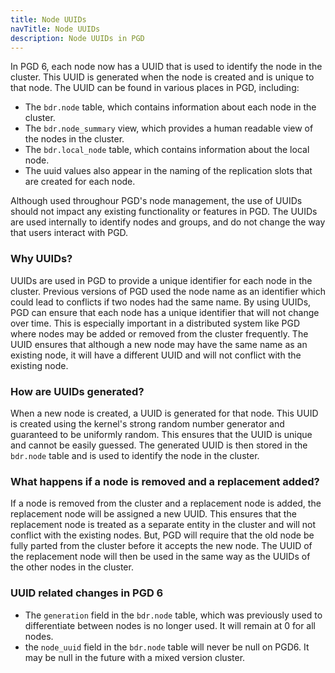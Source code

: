 ```yaml
---
title: Node UUIDs
navTitle: Node UUIDs
description: Node UUIDs in PGD
---
```


In PGD 6, each node now has a UUID that is used to identify the node in the cluster. This UUID is generated when the node is created and is unique to that node. The UUID can be found in various places in PGD, including:

* The `bdr.node` table, which contains information about each node in the cluster.
* The `bdr.node_summary` view, which provides a human readable view of the nodes in the cluster.
* The `bdr.local_node` table, which contains information about the local node.
* The uuid values also appear in the naming of the replication slots that are created for each node.

Although used throughour PGD's node management, the use of UUIDs should not impact any existing functionality or features in PGD. The UUIDs are used internally to identify nodes and groups, and do not change the way that users interact with PGD.

### Why UUIDs?

UUIDs are used in PGD to provide a unique identifier for each node in the cluster. Previous versions of PGD used the node name as an identifier which could lead to conflicts if two nodes had the same name. By using UUIDs, PGD can ensure that each node has a unique identifier that will not change over time. This is especially important in a distributed system like PGD where nodes may be added or removed from the cluster frequently. The UUID ensures that although a new node may have the same name as an existing node, it will have a different UUID and will not conflict with the existing node.

### How are UUIDs generated?

When a new node is created, a UUID is generated for that node. This UUID is created using the kernel's strong random number generator and guaranteed to be uniformly random. This ensures that the UUID is unique and cannot be easily guessed. The generated UUID is then stored in the `bdr.node` table and is used to identify the node in the cluster.

### What happens if a node is removed and a replacement added?

If a node is removed from the cluster and a replacement node is added, the replacement node will be assigned a new UUID. This ensures that the replacement node is treated as a separate entity in the cluster and will not conflict with the existing nodes. But, PGD will require that the old node be fully parted from the cluster before it accepts the new node. The UUID of the replacement node will then be used in the same way as the UUIDs of the other nodes in the cluster.

### UUID related changes in PGD 6

* The `generation` field in the `bdr.node` table, which was previously used to differentiate between nodes is no longer used. It will remain at 0 for all nodes.
* the `node_uuid` field in the `bdr.node` table will never be null on PGD6. It may be null in the future with a mixed version cluster.
